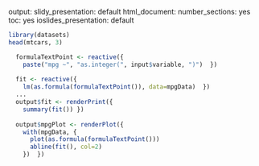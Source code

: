 output:
  slidy_presentation: default
  html_document:
    number_sections: yes
    toc: yes
  ioslides_presentation: default
  
```r
library(datasets)
head(mtcars, 3)
```
```r
  formulaTextPoint <- reactive({
    paste("mpg ~", "as.integer(", input$variable, ")")  })
  
  fit <- reactive({
    lm(as.formula(formulaTextPoint()), data=mpgData)  })
  ...
  output$fit <- renderPrint({
    summary(fit()) })
  
  output$mpgPlot <- renderPlot({
    with(mpgData, {
      plot(as.formula(formulaTextPoint()))
      abline(fit(), col=2)
    })  })
```
